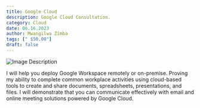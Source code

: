 ```yaml
---
title: Google Cloud 
description: Google Cloud Consultation.
category: Cloud 
date: 06.16.2023
author: Mwangilwa Zimba
tags: [" $50.00"]
draft: false
---
```


![Image Description](/static/images/gcp.png)


I will help you deploy Google Workspace remotely or on-premise.
Proving my ability to complete common workplace activities using cloud-based tools to create and 
share documents, spreadsheets, presentations, and files. I will demonstrate that you can communicate 
effectively with email and online meeting solutions powered by Google Cloud.


<MyButton />
